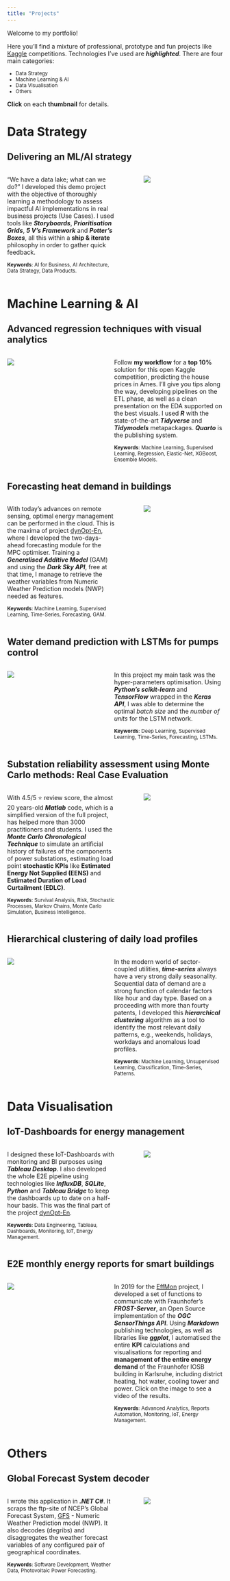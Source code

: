 ```yaml
---
title: "Projects"
---
```


Welcome to my portfolio!

Here you'll find a mixture of professional, prototype and fun projects like [Kaggle](https://www.kaggle.com/jorgethomasm){target="_blank"} competitions. Technologies I've used are ***highlighted***. There are four main categories: 

<p><small>

- Data Strategy
- Machine Learning & AI
- Data Visualisation
- Others

</small></p>

<p class="text-primary">**Click** on each **thumbnail** for details.</p>

# Data Strategy

## Delivering an ML/AI strategy

::: columns

::: {.column width="55%"}

"We have a data lake; what can we do?" I developed this demo project with the objective of thoroughly learning a methodology to assess impactful AI implementations in real business projects (Use Cases). I used tools like ***Storyboards***, ***Prioritisation Grids***, ***5 V's Framework*** and ***Potter's Boxes***, all this within a **ship & iterate** philosophy in order to gather quick feedback.

<p><small>**Keywords**: AI for Business, AI Architecture, Data Strategy, Data Products.</small></p>

:::

::: {.column width="5%"}
:::

::: {.column width="40%"}
[![](imgs/jthom_ml_impact.png)](https://docs.google.com/presentation/d/1NpMqORh_Y_tXOoqrKukTng7ewtSOAyFB/edit?usp=sharing&ouid=102039995413823268978&rtpof=true&sd=true){target="_blank"}
:::
:::

# Machine Learning & AI

## Advanced regression techniques with visual analytics

::: columns
::: {.column width="40%"}
[![](imgs/jthom_ames.png)](https://jorgethomasm.github.io/Ames-house-prices-prediction/HousePrices.html){target="_blank"}
:::

::: {.column width="5%"}
:::

::: {.column width="55%"}
Follow **my workflow** for a **top 10%** solution for this open Kaggle competition, predicting the house prices in Ames. I'll give you tips along the way, developing pipelines on the ETL phase, as well as a clean presentation on the EDA supported on the best visuals. I used ***R*** with the state-of-the-art ***Tidyverse*** and ***Tidymodels*** metapackages. ***Quarto*** is the publishing system.

<p><small>**Keywords**: Machine Learning, Supervised Learning, Regression, Elastic-Net, XGBoost, Ensemble Models.</small></p>

:::
:::

## Forecasting heat demand in buildings

::: columns
::: {.column width="55%"}
With today's advances on remote sensing, optimal energy management can be performed in the cloud. This is the maxima of project [dynOpt-En](https://www.iosb.fraunhofer.de/de/projekte-produkte/dynopt-en.html){target="_blank"}, where I developed the two-days-ahead forecasting module for the MPC optimiser. Training a ***Generalised Additive Model*** (GAM) and using the ***Dark Sky API***, free at that time, I manage to retrieve the weather variables from Numeric Weather Prediction models (NWP) needed as features.

<p><small>**Keywords**: Machine Learning, Supervised Learning, Time-Series, Forecasting, GAM.</small></p>

:::

::: {.column width="5%"}
:::

::: {.column width="40%"}
[![](imgs/jthom_heatdemand.png)](https://ieeexplore.ieee.org/document/9144899){target="_blank"}
:::
:::

## Water demand prediction with LSTMs for pumps control

::: columns
::: {.column width="40%"}
[![](imgs/jthom_waterlstm.png)](https://www.researchgate.net/publication/349694237_Application_of_LSTM_Networks_for_Water_Demand_Prediction_in_Optimal_Pump_Control){target="_blank"}
:::

::: {.column width="5%"}
:::

::: {.column width="55%"}
In this project my main task was the hyper-parameters optimisation. Using ***Python's scikit-learn*** and ***TensorFlow*** wrapped in the ***Keras API***, I was able to determine the optimal *batch size* and the *number of units* for the LSTM network.

<p><small>**Keywords**: Deep Learning, Supervised Learning, Time-Series, Forecasting, LSTMs.</small></p>

:::
:::

## Substation reliability assessment using Monte Carlo methods: Real Case Evaluation

::: columns
::: {.column width="55%"}
With 4.5/5 ⭐ review score, the almost 20 years-old ***Matlab*** code, which is a simplified version of the full project, has helped more than 3000 practitioners and students. I used the ***Monte Carlo Chronological Technique*** to simulate an artificial history of failures of the components of power substations, estimating load point **stochastic KPIs** like **Estimated Energy Not Supplied (EENS)** and **Estimated Duration of Load Curtailment (EDLC)**.

<p><small>**Keywords**: Survival Analysis, Risk, Stochastic Processes, Markov Chains, Monte Carlo Simulation, Business Intelligence.</small></p>

:::

::: {.column width="5%"}
:::

::: {.column width="40%"}
[![](imgs/jthom_mc.png)](https://de.mathworks.com/matlabcentral/fileexchange/10679-one-single-component-reliability-monte-carlo-chronological-method){target="_blank"}
:::
:::

## Hierarchical clustering of daily load profiles

::: columns
::: {.column width="40%"}
[![](imgs/jthom_hclustprofiles.png)](https://github.com/jorgethomasm/HOME-Timeseries_Clustering_of_Daily_Profiles/wiki#which-daily-heat-demand-pattern-shape-belongs-to-which-mean-daily-ambient-temperature){target="_blank"}
:::

::: {.column width="5%"}
:::

::: {.column width="55%"}
In the modern world of sector-coupled utilities, ***time-series*** always have a very strong daily seasonality. Sequential data of demand are a strong function of calendar factors like hour and day type. Based on a proceeding with more than fourty patents, I developed this ***hierarchical clustering*** algorithm as a tool to identify the most relevant daily patterns, e.g., weekends, holidays, workdays and anomalous load profiles.

<p><small>**Keywords**: Machine Learning, Unsupervised Learning, Classification, Time-Series, Patterns.</small></p>

:::
:::

# Data Visualisation

## IoT-Dashboards for energy management

::: columns
::: {.column width="55%"}
I designed these IoT-Dashboards with monitoring and BI purposes using ***Tableau Desktop***. I also developed the whole E2E pipeline using technologies like ***InfluxDB***, ***SQLite***, ***Python*** and ***Tableau Bridge*** to keep the dashboards up to date on a half-hour basis. This was the final part of the project [dynOpt-En](https://www.iosb.fraunhofer.de/de/projekte-produkte/dynopt-en.html){target="_blank"}.

<p><small>**Keywords**: Data Engineering, Tableau, Dashboards, Monitoring, IoT, Energy Management.</small></p>

:::

::: {.column width="5%"}
:::

::: {.column width="40%"}
[![](imgs/jthom_tableau_dynopt.png)](https://public.tableau.com/app/profile/iosb.mrd/viz/DynOpt-En-DemoLoerrach/Monitoring){target="_blank"}
:::
:::

## E2E monthly energy reports for smart buildings

::: columns
::: {.column width="40%"}
[![](imgs/jthom_effmon.png)](https://youtu.be/lk5LCfiX0Uk?t=2522){target="_blank"}
:::

::: {.column width="5%"}
:::

::: {.column width="55%"}
In 2019 for the [EffMon](https://www.iosb.fraunhofer.de/en/projects-and-products/effmon-efficient-monitoring.html) project, I developed a set of functions to communicate with Fraunhofer's ***FROST-Server***, an Open Source implementation of the ***OGC SensorThings API***. Using ***Markdown*** publishing technologies, as well as libraries like ***ggplot***, I automatised the entire **KPI** calculations and visualisations for reporting and **management of the entire energy demand** of the Fraunhofer IOSB building in Karlsruhe, including district heating, hot water, cooling tower and power. Click on the image to see a video of the results.

<p><small>**Keywords**: Advanced Analytics, Reports Automation, Monitoring, IoT, Energy Management.</small></p>

:::
:::

# Others

## Global Forecast System decoder

::: columns
::: {.column width="55%"}
I wrote this application in ***.NET C#***. It scraps the ftp-site of NCEP's Global Forecast System, [GFS](https://www.nco.ncep.noaa.gov/pmb/products/gfs/) - Numeric Weather Prediction model (NWP). It also decodes (degribs) and disaggregates the weather forecast variables of any configured pair of geographical coordinates.

<p><small>**Keywords**: Software Development, Weather Data, Photovoltaic Power Forecasting.</small></p>

:::

::: {.column width="5%"}
:::

::: {.column width="40%"}
[![](imgs/jthom_gfs.png)](https://github.com/jorgethomasm/GFS-Decoder){target="_blank"}
:::
:::
